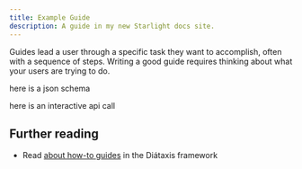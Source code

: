 ```yaml
---
title: Example Guide
description: A guide in my new Starlight docs site.
---
```


Guides lead a user through a specific task they want to accomplish, often with a sequence of steps.
Writing a good guide requires thinking about what your users are trying to do.



here is a json schema


<JsonSchemaViewer client:only
    name="User Schema"
    schema={userSchema}
    expanded={false}
    hideTopBar={false}
    emptyText="No schema defined"
    defaultExpandedDepth={0}
/>

here is an interactive api call
<br/>
<PdtfTryIt client:only/>

## Further reading

- Read [about how-to guides](https://diataxis.fr/how-to-guides/) in the Diátaxis framework
